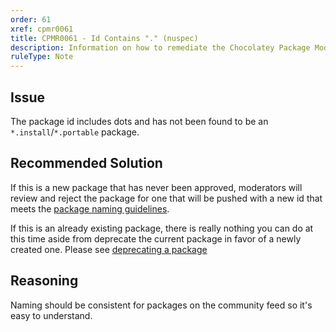 ```yaml
---
order: 61
xref: cpmr0061
title: CPMR0061 - Id Contains "." (nuspec)
description: Information on how to remediate the Chocolatey Package Moderation Rule 0061
ruleType: Note
---
```


<?! Include "../../../../../shared/package-validator-rule-note.txt" /?>

## Issue

The package id includes dots and has not been found to be an `*.install`/`*.portable` package.

## Recommended Solution

If this is a new package that has never been approved, moderators will review and reject the package for one that will be pushed with a new id that meets the [package naming guidelines](xref:create-packages#naming-your-package).

If this is an already existing package, there is really nothing you can do at this time aside from deprecate the current package in favor of a newly created one. Please see [deprecating a package](xref:deprecate-a-package)

## Reasoning

Naming should be consistent for packages on the community feed so it's easy to understand.